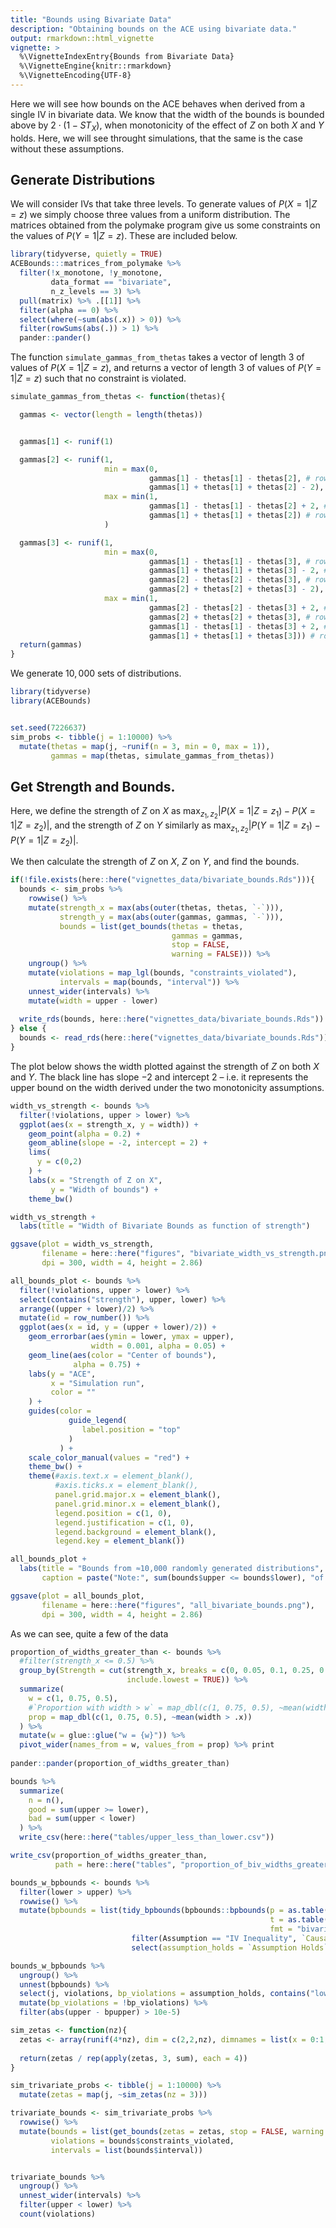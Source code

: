 ```yaml
---
title: "Bounds using Bivariate Data"
description: "Obtaining bounds on the ACE using bivariate data."
output: rmarkdown::html_vignette
vignette: >
  %\VignetteIndexEntry{Bounds from Bivariate Data}
  %\VignetteEngine{knitr::rmarkdown}
  %\VignetteEncoding{UTF-8}
---
```


Here we will see how bounds on the ACE behaves when derived from a single IV in bivariate data. We know that the width of the bounds is bounded above by $2\cdot (1 - ST_X)$, when monotonicity of the effect of $Z$ on both $X$ and $Y$ holds. Here, we will see throught simulations, that the same is the case without these assumptions. 

## Generate Distributions

We will consider IVs that take three levels. To generate values of $P(X = 1 | Z = z)$ we simply choose three values from a uniform distribution. The matrices obtained from the polymake program give us some constraints on the values of $P(Y = 1 | Z = z)$. These are included below. 

```r
library(tidyverse, quietly = TRUE)
ACEBounds:::matrices_from_polymake %>% 
  filter(!x_monotone, !y_monotone,
         data_format == "bivariate", 
         n_z_levels == 3) %>% 
  pull(matrix) %>% .[[1]] %>% 
  filter(alpha == 0) %>%
  select(where(~sum(abs(.x)) > 0)) %>%
  filter(rowSums(abs(.)) > 1) %>% 
  pander::pander()
```


The function `simulate_gammas_from_thetas` takes a vector of length 3 of values of $P(X = 1 | Z = z)$, and returns a vector of length 3 of values of $P(Y = 1 | Z = z)$ such that no constraint is violated.

```r
simulate_gammas_from_thetas <- function(thetas){

  gammas <- vector(length = length(thetas))


  gammas[1] <- runif(1)

  gammas[2] <- runif(1,
                     min = max(0,
                               gammas[1] - thetas[1] - thetas[2], # row 3
                               gammas[1] + thetas[1] + thetas[2] - 2), # row 5
                     max = min(1,
                               gammas[1] - thetas[1] - thetas[2] + 2, # row 11
                               gammas[1] + thetas[1] + thetas[2]) # row 16
                     )

  gammas[3] <- runif(1,
                     min = max(0,
                               gammas[1] - thetas[1] - thetas[3], # row 4
                               gammas[1] + thetas[1] + thetas[3] - 2, # row 6
                               gammas[2] - thetas[2] - thetas[3], # row 12
                               gammas[2] + thetas[2] + thetas[3] - 2), # row 9
                     max = min(1,
                               gammas[2] - thetas[2] - thetas[3] + 2, # row 10
                               gammas[2] + thetas[2] + thetas[3], # row 13
                               gammas[1] - thetas[1] - thetas[3] + 2, # row 17
                               gammas[1] + thetas[1] + thetas[3])) # row 15
  return(gammas)
}
```

We generate $10,000$ sets of distributions.

```r
library(tidyverse)
library(ACEBounds)


set.seed(7226637)
sim_probs <- tibble(j = 1:10000) %>%
  mutate(thetas = map(j, ~runif(n = 3, min = 0, max = 1)), 
         gammas = map(thetas, simulate_gammas_from_thetas))

```


## Get Strength and Bounds.

Here, we define the strength of $Z$ on $X$ as $\max_{z_1,z_2} \left | P(X = 1 | Z = z_1) - P(X = 1 | Z = z_2) \right |$, and the strength of $Z$ on $Y$ similarly as $\max_{z_1,z_2} \left | P(Y = 1 | Z = z_1) - P(Y = 1 | Z = z_2) \right |$. 

We then calculate the strength of $Z$ on $X$, $Z$ on $Y$, and find the bounds. 

```r
if(!file.exists(here::here("vignettes_data/bivariate_bounds.Rds"))){
  bounds <- sim_probs %>% 
    rowwise() %>% 
    mutate(strength_x = max(abs(outer(thetas, thetas, `-`))),
           strength_y = max(abs(outer(gammas, gammas, `-`))),
           bounds = list(get_bounds(thetas = thetas,
                                    gammas = gammas,
                                    stop = FALSE, 
                                    warning = FALSE))) %>% 
    ungroup() %>% 
    mutate(violations = map_lgl(bounds, "constraints_violated"),
           intervals = map(bounds, "interval")) %>% 
    unnest_wider(intervals) %>% 
    mutate(width = upper - lower)
  
  write_rds(bounds, here::here("vignettes_data/bivariate_bounds.Rds"))
} else {
  bounds <- read_rds(here::here("vignettes_data/bivariate_bounds.Rds"))
}
```

The plot below shows the width plotted against the strength of $Z$ on both $X$ and $Y$. The black line has slope $-2$ and intercept $2$ -- i.e. it represents the upper bound on the width derived under the two monotonicity assumptions. 

```r
width_vs_strength <- bounds %>% 
  filter(!violations, upper > lower) %>% 
  ggplot(aes(x = strength_x, y = width)) + 
    geom_point(alpha = 0.2) + 
    geom_abline(slope = -2, intercept = 2) +
    lims(
      y = c(0,2)
    ) +
    labs(x = "Strength of Z on X",
         y = "Width of bounds") + 
    theme_bw()

width_vs_strength +
  labs(title = "Width of Bivariate Bounds as function of strength")

ggsave(plot = width_vs_strength,
       filename = here::here("figures", "bivariate_width_vs_strength.png"), 
       dpi = 300, width = 4, height = 2.86)
```

```r
all_bounds_plot <- bounds %>% 
  filter(!violations, upper > lower) %>% 
  select(contains("strength"), upper, lower) %>% 
  arrange((upper + lower)/2) %>% 
  mutate(id = row_number()) %>% 
  ggplot(aes(x = id, y = (upper + lower)/2)) + 
    geom_errorbar(aes(ymin = lower, ymax = upper),
                  width = 0.001, alpha = 0.05) + 
    geom_line(aes(color = "Center of bounds"),
              alpha = 0.75) + 
    labs(y = "ACE",
         x = "Simulation run",
         color = ""
    ) +
    guides(color = 
             guide_legend(
                label.position = "top" 
             )
           ) +
    scale_color_manual(values = "red") +
    theme_bw() +
    theme(#axis.text.x = element_blank(),
          #axis.ticks.x = element_blank(),
          panel.grid.major.x = element_blank(),
          panel.grid.minor.x = element_blank(),
          legend.position = c(1, 0),
          legend.justification = c(1, 0),
          legend.background = element_blank(),
          legend.key = element_blank())

all_bounds_plot +
  labs(title = "Bounds from ≈10,000 randomly generated distributions",
       caption = paste("Note:", sum(bounds$upper <= bounds$lower), "of the", nrow(bounds), "simulated distributions resulted in upper limits smaller than the lower limits. These have been removed."))

ggsave(plot = all_bounds_plot,
       filename = here::here("figures", "all_bivariate_bounds.png"),
       dpi = 300, width = 4, height = 2.86)
```

As we can see, quite a few of the data

```r
proportion_of_widths_greater_than <- bounds %>% 
  #filter(strength_x <= 0.5) %>% 
  group_by(Strength = cut(strength_x, breaks = c(0, 0.05, 0.1, 0.25, 0.5, 1), 
                          include.lowest = TRUE)) %>% 
  summarize(
    w = c(1, 0.75, 0.5),
    #`Proportion with width > w` = map_dbl(c(1, 0.75, 0.5), ~mean(width > .x))
    prop = map_dbl(c(1, 0.75, 0.5), ~mean(width > .x))
  ) %>% 
  mutate(w = glue::glue("w = {w}")) %>% 
  pivot_wider(names_from = w, values_from = prop) %>% print
  
pander::pander(proportion_of_widths_greater_than)
```



```r
bounds %>% 
  summarize(
    n = n(),
    good = sum(upper >= lower),
    bad = sum(upper < lower)
  ) %>% 
  write_csv(here::here("tables/upper_less_than_lower.csv"))

write_csv(proportion_of_widths_greater_than,
          path = here::here("tables", "proportion_of_biv_widths_greater_than.csv"))
```



```r
bounds_w_bpbounds <- bounds %>% 
  filter(lower > upper) %>% 
  rowwise() %>% 
  mutate(bpbounds = list(tidy_bpbounds(bpbounds::bpbounds(p = as.table(rbind(1-gammas, gammas)), 
                                                          t = as.table(rbind(1-thetas, thetas)), 
                                                          fmt = "bivariate")) %>% 
                           filter(Assumption == "IV Inequality", `Causal parameter` == "ACE") %>% 
                           select(assumption_holds = `Assumption Holds`, bplower = `Lower bound`, bpupper = `Upper bound`)))

bounds_w_bpbounds %>% 
  ungroup() %>% 
  unnest(bpbounds) %>% 
  select(j, violations, bp_violations = assumption_holds, contains("lower"), contains("upper")) %>% 
  mutate(bp_violations = !bp_violations) %>% 
  filter(abs(upper - bpupper) > 10e-5) 

sim_zetas <- function(nz){
  zetas <- array(runif(4*nz), dim = c(2,2,nz), dimnames = list(x = 0:1, y = 0:1, z = 0:(nz-1)))
  
  return(zetas / rep(apply(zetas, 3, sum), each = 4))
}

sim_trivariate_probs <- tibble(j = 1:10000) %>%
  mutate(zetas = map(j, ~sim_zetas(nz = 3)))

trivariate_bounds <- sim_trivariate_probs %>% 
  rowwise() %>% 
  mutate(bounds = list(get_bounds(zetas = zetas, stop = FALSE, warning = FALSE)),
         violations = bounds$constraints_violated,
         intervals = list(bounds$interval))


trivariate_bounds %>% 
  ungroup() %>% 
  unnest_wider(intervals) %>% 
  filter(upper < lower) %>% 
  count(violations)
```

